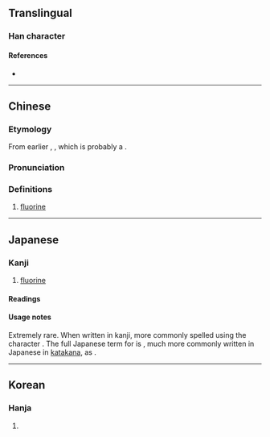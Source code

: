 {{character info/new}}
==Translingual==

===Han character===
{{Han char|rn=84|rad=气|as=05|sn=9|four=80510|canj=ONLLN|ids=⿹气弗}}

====References====
* {{Han ref|kx=0599.111|dkj=17058|hdz=32011.060|uh=6C1F|ud=27679|bh=AC74|bd=44148}}

----

==Chinese==
{{zh-forms}}
{{elements|F|氧|O|氖|Ne|lang=zh}}
{{zh-wp}}
===Etymology===
From earlier {{zh-l|弗氣}}, {{zh-l|弗素}}, which is probably a {{obor|zh|ja|-|nocap=1}}.
===Pronunciation===
{{zh-pron
|m=fú
|c=fat1
|mc=
|oc=
|ma=
|cat=n
}}

===Definitions===
{{zh-hanzi}}

# {{lb|zh|chemistry}} [[fluorine]]

{{zh-cat|Chemical elements}}

----

==Japanese==

===Kanji===
{{ja-kanji|grade=uc|rs=气05}}

# [[fluorine]]

====Readings====
{{ja-readings
|kanyoon=ふつ
}}

====Usage notes====
Extremely rare. When written in kanji, more commonly spelled using the character {{l|ja|弗}}. The full Japanese term for {{m|en|fluorine}} is {{ja-l|弗素}}, much more commonly written in Japanese in [[katakana]], as {{ja-l|フッ素}}.

----

==Korean==

===Hanja===
{{ko-hanja|hangeul=불|eumhun=|rv=bul|mr=pul|y=pul}}

# {{defn|lang=ko|sort=气05}}